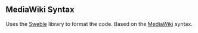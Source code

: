 == MediaWiki Syntax ==
Uses the [[http://sweble.org/|Sweble]] library to format the code.
Based on the [[http://www.mediawiki.org/wiki/Help:Formatting|MediaWiki]] syntax.
